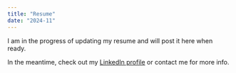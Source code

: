 ```yaml
---
title: "Resume"
date: "2024-11"
---
```


I am in the progress of updating my resume and will post it here when ready.

In the meantime, check out my [LinkedIn profile](https://www.linkedin.com/in/nathanieldphillips) or contact me for more info.
